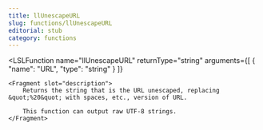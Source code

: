 ```yaml
---
title: llUnescapeURL
slug: functions/llUnescapeURL
editorial: stub
category: functions
---
```


<LSLFunction
	name="llUnescapeURL"
	returnType="string"
	arguments={[
	{
		"name": "URL",
		"type": "string"
	}
]}
>
	<Fragment slot="description">
		Returns the string that is the URL unescaped, replacing &quot;%20&quot; with spaces, etc., version of URL.
		
		This function can output raw UTF-8 strings.
	</Fragment>
</LSLFunction>
